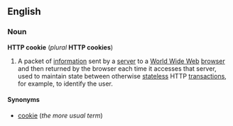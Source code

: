 ==English==
===Noun===
'''HTTP cookie''' (''plural'' '''HTTP cookies''')

#A packet of [[information]] sent by a [[server]] to a [[World Wide Web]] [[browser]] and then returned by the browser each time it accesses that server, used to maintain state between otherwise [[stateless]] HTTP [[transaction]]s, for example, to identify the user.

====Synonyms====
*[[cookie]] (''the more usual term'')
